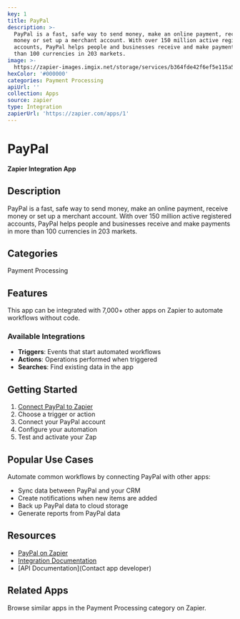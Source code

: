 ```yaml
---
key: 1
title: PayPal
description: >-
  PayPal is a fast, safe way to send money, make an online payment, receive
  money or set up a merchant account. With over 150 million active registered
  accounts, PayPal helps people and businesses receive and make payments in more
  than 100 currencies in 203 markets.
image: >-
  https://zapier-images.imgix.net/storage/services/b364fde42f6ef5e115a5d92f17c01390.png?auto=format%2Ccompress&ixlib=python-3.0.0&q=50
hexColor: '#000000'
categories: Payment Processing
apiUrl: ''
collection: Apps
source: zapier
type: Integration
zapierUrl: 'https://zapier.com/apps/1'
---
```

# PayPal

**Zapier Integration App**

## Description

PayPal is a fast, safe way to send money, make an online payment, receive money or set up a merchant account. With over 150 million active registered accounts, PayPal helps people and businesses receive and make payments in more than 100 currencies in 203 markets.

## Categories

Payment Processing

## Features

This app can be integrated with 7,000+ other apps on Zapier to automate workflows without code.

### Available Integrations

- **Triggers**: Events that start automated workflows
- **Actions**: Operations performed when triggered
- **Searches**: Find existing data in the app

## Getting Started

1. [Connect PayPal to Zapier](https://zapier.com/apps/1)
2. Choose a trigger or action
3. Connect your PayPal account
4. Configure your automation
5. Test and activate your Zap

## Popular Use Cases

Automate common workflows by connecting PayPal with other apps:

- Sync data between PayPal and your CRM
- Create notifications when new items are added
- Back up PayPal data to cloud storage
- Generate reports from PayPal data

## Resources

- [PayPal on Zapier](https://zapier.com/apps/1)
- [Integration Documentation](https://zapier.com/apps/1/integrations)
- [API Documentation](Contact app developer)

## Related Apps

Browse similar apps in the Payment Processing category on Zapier.
